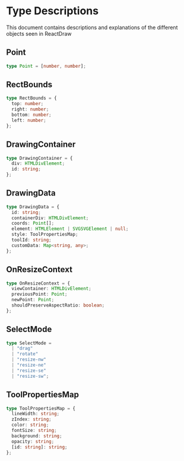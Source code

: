 
<Meta title="Type Descriptions" />

# Type Descriptions

This document contains descriptions and explanations of the different objects seen in ReactDraw

## Point

```typescript
type Point = [number, number];
```

## RectBounds

```typescript
type RectBounds = {
  top: number;
  right: number;
  bottom: number;
  left: number;
};
```

## DrawingContainer

```typescript
type DrawingContainer = {
  div: HTMLDivElement;
  id: string;
};
```

## DrawingData

```typescript
type DrawingData = {
  id: string;
  containerDiv: HTMLDivElement;
  coords: Point[];
  element: HTMLElement | SVGSVGElement | null;
  style: ToolPropertiesMap;
  toolId: string;
  customData: Map<string, any>;
};
```

## OnResizeContext

```typescript
type OnResizeContext = {
  viewContainer: HTMLDivElement;
  previousPoint: Point;
  newPoint: Point;
  shouldPreserveAspectRatio: boolean;
};
```

## SelectMode

```typescript
type SelectMode =
  | "drag"
  | "rotate"
  | "resize-nw"
  | "resize-ne"
  | "resize-se"
  | "resize-sw";
```

## ToolPropertiesMap

```typescript
type ToolPropertiesMap = {
  lineWidth: string;
  zIndex: string;
  color: string;
  fontSize: string;
  background: string;
  opacity: string;
  [id: string]: string;
};
```

